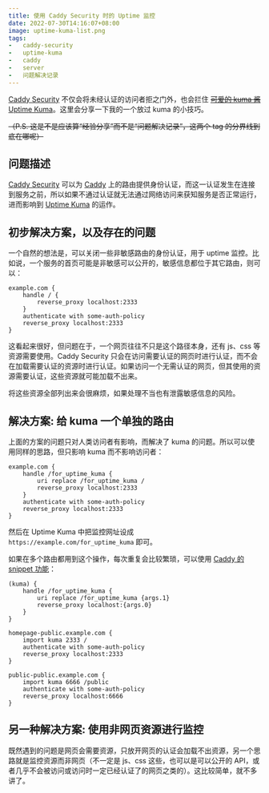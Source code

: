 ```yaml
---
title: 使用 Caddy Security 时的 Uptime 监控
date: 2022-07-30T14:16:07+08:00
image: uptime-kuma-list.png
tags:
-   caddy-security
-   uptime-kuma
-   caddy
-   server
-   问题解决记录
---
```


[Caddy Security](https://authp.github.io/) 不仅会将未经认证的访问者拒之门外，也会拦住 [~~可爱的 kuma 酱~~ Uptime Kuma](https://uptime.kuma.pet/)。这里会分享一下我的一个放过 kuma 的小技巧。

<Excerpt />

~~（P.S. 这是不是应该算“经验分享”而不是“问题解决记录”，这两个 tag 的分界线到底在哪呢）~~

## 问题描述

[Caddy Security](https://authp.github.io/) 可以为 [Caddy](https://caddyserver.com/) 上的路由提供身份认证，而这一认证发生在连接到服务之前，所以如果不通过认证就无法通过网络访问来获知服务是否正常运行，进而影响到 [Uptime Kuma](https://uptime.kuma.pet/) 的运作。

## 初步解决方案，以及存在的问题

一个自然的想法是，可以关闭一些非敏感路由的身份认证，用于 uptime 监控。比如说，一个服务的首页可能是非敏感可以公开的，敏感信息都位于其它路由，则可以：

```
example.com {
    handle / {
        reverse_proxy localhost:2333
    }
    authenticate with some-auth-policy
    reverse_proxy localhost:2333
}
```

这看起来很好，但问题在于，一个网页往往不只是这个路径本身，还有 js、css 等资源需要使用。Caddy Security 只会在访问需要认证的网页时进行认证，而不会在加载需要认证的资源时进行认证。如果访问一个无需认证的网页，但其使用的资源需要认证，这些资源就可能加载不出来。

将这些资源全部列出来会很麻烦，如果处理不当也有泄露敏感信息的风险。

## 解决方案: 给 kuma 一个单独的路由

上面的方案的问题只对人类访问者有影响，而解决了 kuma 的问题。所以可以使用同样的思路，但只影响 kuma 而不影响访问者：

```
example.com {
    handle /for_uptime_kuma {
        uri replace /for_uptime_kuma /
        reverse_proxy localhost:2333
    }
    authenticate with some-auth-policy
    reverse_proxy localhost:2333
}
```

然后在 Uptime Kuma 中把监控网址设成 `https://example.com/for_uptime_kuma` 即可。

如果在多个路由都用到这个操作，每次重复会比较繁琐，可以使用 [Caddy 的 snippet 功能](https://caddyserver.com/docs/caddyfile/concepts#snippets)：

```
(kuma) {
    handle /for_uptime_kuma {
        uri replace /for_uptime_kuma {args.1}
        reverse_proxy localhost:{args.0}
    }
}

homepage-public.example.com {
    import kuma 2333 /
    authenticate with some-auth-policy
    reverse_proxy localhost:2333
}

public-public.example.com {
    import kuma 6666 /public
    authenticate with some-auth-policy
    reverse_proxy localhost:6666
}
```

## 另一种解决方案: 使用非网页资源进行监控

既然遇到的问题是网页会需要资源，只放开网页的认证会加载不出资源，另一个思路就是监控资源而非网页（不一定是 js、css 这些，也可以是可以公开的 API，或者几乎不会被访问或访问时一定已经认证了的网页之类的）。这比较简单，就不多讲了。
